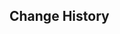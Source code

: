 {{Repertoire of Myriad Melodies Score
|name        = Natlan
|image       = Repertoire of Myriad Melodies Cover 61.png
|album       = Natlan: Land of Tleyaoyotl
|order       = 1
|region      = Natlan
|soundtrack  = Natlan (Soundtrack)
|bpm         = 120
|duration    = 2m 38s
|level_1     = Normal
|stars_1     = 1
|reward_1    = Repertoire Coins*20
|notes_1     = 120
|level_2     = Hard
|stars_2     = 3
|reward_2    = Repertoire Coins*40
|notes_2     = 224
|level_3     = Pro
|stars_3     = 4
|reward_3    = Repertoire Coins*60
|notes_3     = 264
|level_4     = Legendary
|stars_4     = 6
|notes_4     = 366
}}

==Change History==
{{Change History|5.5}}
